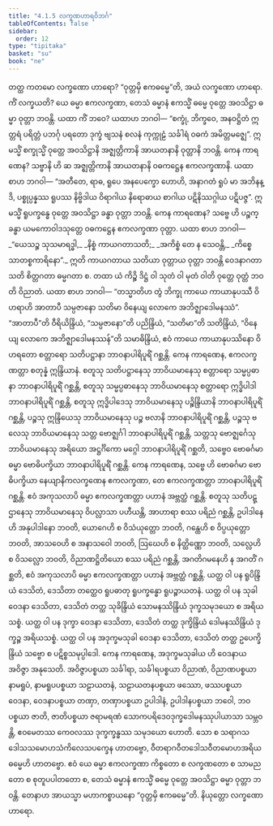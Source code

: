 ```yaml
---
title: "4.1.5 လက္ခဏဟာရဝိဘင်္ဂ"
tableOfContents: false
sidebar:
  order: 12
type: "tipitaka"
basket: "su"
book: "ne"
---
```



<DynamicBreadcrumb />

<Division number="23" book="ne">

<Paragraph number="180" book="ne">
တတ္ထ ကတမော လက္ခဏော ဟာရော? “ဝုတ္တမှိ ဧကဓမ္မေ”တိ, အယံ လက္ခဏော ဟာရော. ကိံ လက္ခယတိ? ယေ ဓမ္မာ ဧကလက္ခဏာ, တေသံ ဓမ္မာနံ ဧကသ္မိံ ဓမ္မေ ဝုတ္တေ အဝသိဋ္ဌာ ဓမ္မာ ဝုတ္တာ ဘဝန္တိ. ယထာ ကိံ ဘဝေ? ယထာဟ ဘဂဝါ—
</Paragraph>

<Paragraph number="181" book="ne">
“စက္ခုံ, ဘိက္ခဝေ, အနဝဋ္ဌိတံ ဣတ္တရံ ပရိတ္တံ ပဘင်္ဂု ပရတော ဒုက္ခံ ဗျသနံ စလနံ ကုက္ကုဠံ သင်္ခါရံ ဝဓကံ အမိတ္တမဇ္ဈေ”. ဣမသ္မိံ စက္ခုသ္မိံ ဝုတ္တေ အဝသိဋ္ဌာနိ အဇ္ဈတ္တိကာနိ အာယတနာနိ ဝုတ္တာနိ ဘဝန္တိ. ကေန ကာရဏေန? သဗ္ဗာနိ ဟိ ဆ အဇ္ဈတ္တိကာနိ အာယတနာနိ ဝဓကဋ္ဌေန ဧကလက္ခဏာနိ. ယထာ စာဟ ဘဂဝါ—
</Paragraph>

<Paragraph number="182" book="ne">
“အတီတေ, ရာဓ, ရူပေ အနပေက္ခော ဟောဟိ, အနာဂတံ ရူပံ မာ အဘိနန္ဒိ, ပစ္စုပ္ပန္နဿ ရူပဿ နိဗ္ဗိဒါယ ဝိရာဂါယ နိရောဓာယ စာဂါယ ပဋိနိဿဂ္ဂါယ ပဋိပဇ္ဇ”. ဣမသ္မိံ ရူပက္ခန္ဓေ ဝုတ္တေ အဝသိဋ္ဌာ ခန္ဓာ ဝုတ္တာ ဘဝန္တိ. ကေန ကာရဏေန? သဗ္ဗေ ဟိ ပဉ္စက္ခန္ဓာ ယမကောဝါဒသုတ္တေ ဝဓကဋ္ဌေန ဧကလက္ခဏာ ဝုတ္တာ. ယထာ စာဟ ဘဂဝါ—
</Paragraph>

<Paragraph number="183" type="verses" book="ne">
_“ယေသဉ္စ သုသမာရဒ္ဓါ,_  
_နိစ္စံ ကာယဂတာသတိ;_  
_အကိစ္စံ တေ န သေဝန္တိ,_  
_ကိစ္စေ သာတစ္စကာရိနော”._  

</Paragraph>

<Paragraph number="184" book="ne">
ဣတိ ကာယဂတာယ သတိယာ ဝုတ္တာယ ဝုတ္တာ ဘဝန္တိ ဝေဒနာဂတာ သတိ စိတ္တဂတာ ဓမ္မဂတာ စ. တထာ ယံ ကိဉ္စိ ဒိဋ္ဌံ ဝါ သုတံ ဝါ မုတံ ဝါတိ ဝုတ္တေ ဝုတ္တံ ဘဝတိ ဝိညာတံ. ယထာ စာဟ ဘဂဝါ—
</Paragraph>

<Paragraph number="185" book="ne">
“တသ္မာတိဟ တွံ ဘိက္ခု ကာယေ ကာယာနုပဿီ ဝိဟရာဟိ အာတာပီ သမ္ပဇာနော သတိမာ ဝိနေယျ လောကေ အဘိဇ္ဈာဒေါမနဿံ”. “အာတာပီ”တိ ဝီရိယိန္ဒြိယံ, “သမ္ပဇာနော”တိ ပညိန္ဒြိယံ, “သတိမာ”တိ သတိန္ဒြိယံ, “ဝိနေယျ လောကေ အဘိဇ္ဈာဒေါမနဿန်”တိ သမာဓိန္ဒြိယံ, ဧဝံ ကာယေ ကာယာနုပဿိနော ဝိဟရတော စတ္တာရော သတိပဋ္ဌာနာ ဘာဝနာပါရိပူရိံ ဂစ္ဆန္တိ. ကေန ကာရဏေန, ဧကလက္ခဏတ္တာ စတုန္နံ ဣန္ဒြိယာနံ.
</Paragraph>

</Division>
<Division number="24" book="ne">

<Paragraph number="186" book="ne">
စတူသု သတိပဋ္ဌာနေသု ဘာဝိယမာနေသု စတ္တာရော သမ္မပ္ပဓာနာ ဘာဝနာပါရိပူရိံ ဂစ္ဆန္တိ, စတူသု သမ္မပ္ပဓာနေသု ဘာဝိယမာနေသု စတ္တာရော ဣဒ္ဓိပါဒါ ဘာဝနာပါရိပူရိံ ဂစ္ဆန္တိ, စတူသု ဣဒ္ဓိပါဒေသု ဘာဝိယမာနေသု ပဉ္စိန္ဒြိယာနိ ဘာဝနာပါရိပူရိံ ဂစ္ဆန္တိ, ပဉ္စသု ဣန္ဒြိယေသု ဘာဝိယမာနေသု ပဉ္စ ဗလာနိ ဘာဝနာပါရိပူရိံ ဂစ္ဆန္တိ, ပဉ္စသု ဗလေသု ဘာဝိယမာနေသု သတ္တ ဗောဇ္ဈင်္ဂါ ဘာဝနာပါရိပူရိံ ဂစ္ဆန္တိ, သတ္တသု ဗောဇ္ဈင်္ဂေသု ဘာဝိယမာနေသု အရိယော အဋ္ဌင်္ဂိကော မဂ္ဂေါ ဘာဝနာပါရိပူရိံ ဂစ္ဆတိ, သဗ္ဗေဝ ဗောဓင်္ဂမာ ဓမ္မာ ဗောဓိပက္ခိယာ ဘာဝနာပါရိပူရိံ ဂစ္ဆန္တိ. ကေန ကာရဏေန, သဗ္ဗေ ဟိ ဗောဓင်္ဂမာ ဗောဓိပက္ခိယာ နေယျာနိကလက္ခဏေန ဧကလက္ခဏာ, တေ ဧကလက္ခဏတ္တာ ဘာဝနာပါရိပူရိံ ဂစ္ဆန္တိ.
</Paragraph>

<Paragraph number="187" book="ne">
ဧဝံ အကုသလာပိ ဓမ္မာ ဧကလက္ခဏတ္တာ ပဟာနံ အဗ္ဘတ္ထံ ဂစ္ဆန္တိ. စတူသု သတိပဋ္ဌာနေသု ဘာဝိယမာနေသု ဝိပလ္လာသာ ပဟီယန္တိ, အာဟာရာ စဿ ပရိညံ ဂစ္ဆန္တိ, ဥပါဒါနေဟိ အနုပါဒါနော ဘဝတိ, ယောဂေဟိ စ ဝိသံယုတ္တော ဘဝတိ, ဂန္ထေဟိ စ ဝိပ္ပယုတ္တော ဘဝတိ, အာသဝေဟိ စ အနာသဝေါ ဘဝတိ, ဩဃေဟိ စ နိတ္ထိဏ္ဏော ဘဝတိ, သလ္လေဟိ စ ဝိသလ္လော ဘဝတိ, ဝိညာဏဋ္ဌိတိယော စဿ ပရိညံ ဂစ္ဆန္တိ, အဂတိဂမနေဟိ န အဂတိံ ဂစ္ဆတိ, ဧဝံ အကုသလာပိ ဓမ္မာ ဧကလက္ခဏတ္တာ ပဟာနံ အဗ္ဘတ္ထံ ဂစ္ဆန္တိ.
</Paragraph>

<Paragraph number="188" book="ne">
ယတ္ထ ဝါ ပန ရူပိန္ဒြိယံ ဒေသိတံ, ဒေသိတာ တတ္ထေဝ ရူပဓာတု ရူပက္ခန္ဓော ရူပဉ္စာယတနံ. ယတ္ထ ဝါ ပန သုခါ ဝေဒနာ ဒေသိတာ, ဒေသိတံ တတ္ထ သုခိန္ဒြိယံ သောမနဿိန္ဒြိယံ ဒုက္ခသမုဒယော စ အရိယသစ္စံ. ယတ္ထ ဝါ ပန ဒုက္ခာ ဝေဒနာ ဒေသိတာ, ဒေသိတံ တတ္ထ ဒုက္ခိန္ဒြိယံ ဒေါမနဿိန္ဒြိယံ ဒုက္ခဉ္စ အရိယသစ္စံ. ယတ္ထ ဝါ ပန အဒုက္ခမသုခါ ဝေဒနာ ဒေသိတာ, ဒေသိတံ တတ္ထ ဥပေက္ခိန္ဒြိယံ သဗ္ဗော စ ပဋိစ္စသမုပ္ပါဒေါ. ကေန ကာရဏေန, အဒုက္ခမသုခါယ ဟိ ဝေဒနာယ အဝိဇ္ဇာ အနုသေတိ. အဝိဇ္ဇာပစ္စယာ သင်္ခါရာ, သင်္ခါရပစ္စယာ ဝိညာဏံ, ဝိညာဏပစ္စယာ နာမရူပံ, နာမရူပပစ္စယာ သဠာယတနံ, သဠာယတနပစ္စယာ ဖဿော, ဖဿပစ္စယာ ဝေဒနာ, ဝေဒနာပစ္စယာ တဏှာ, တဏှာပစ္စယာ ဥပါဒါနံ, ဥပါဒါနပစ္စယာ ဘဝေါ, ဘဝပစ္စယာ ဇာတိ, ဇာတိပစ္စယာ ဇရာမရဏံ သောကပရိဒေဝဒုက္ခဒေါမနဿုပါယာသာ သမ္ဘဝန္တိ, ဧဝမေတဿ ကေဝလဿ ဒုက္ခက္ခန္ဓဿ သမုဒယော ဟောတိ. သော စ သရာဂသဒေါသသမောဟသံကိလေသပက္ခေန ဟာတဗ္ဗော, ဝီတရာဂဝီတဒေါသဝီတမောဟအရိယဓမ္မေဟိ ဟာတဗ္ဗော.
</Paragraph>

<Paragraph number="189" book="ne">
ဧဝံ ယေ ဓမ္မာ ဧကလက္ခဏာ ကိစ္စတော စ လက္ခဏတော စ သာမညတော စ စုတူပပါတတော စ, တေသံ ဓမ္မာနံ ဧကသ္မိံ ဓမ္မေ ဝုတ္တေ အဝသိဋ္ဌာ ဓမ္မာ ဝုတ္တာ ဘဝန္တိ. တေနာဟ အာယသ္မာ မဟာကစ္စာယနော “ဝုတ္တမှိ ဧကဓမ္မေ”တိ.

</Paragraph>
</Division>

<Paragraph number="190" type="center" book="ne">
နိယုတ္တော လက္ခဏော ဟာရော.
</Paragraph>